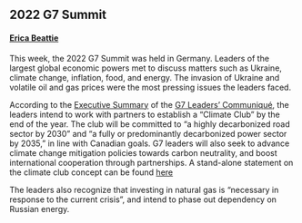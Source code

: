 ## 2022 G7 Summit
#### [Erica Beattie](https://www.linkedin.com/in/erica-beattie-594b471a1/)

This week, the 2022 G7 Summit was held in Germany. Leaders of the largest global economic powers met to discuss matters such as Ukraine, climate change, inflation, food, and energy. The invasion of Ukraine and volatile oil and gas prices were the most pressing issues the leaders faced.

According to the [Executive Summary](https://www.g7germany.de/resource/blob/974430/2057928/1315842ed9de069fa1be82dab18dabb2/2022-06-28-leaders-communique-executive-summ-data.pdf?download=1) of the [G7 Leaders' Communiqué](https://www.g7germany.de/resource/blob/974430/2057828/77d5804dd1ab3047bf0f5f74c1139066/2022-06-28-abschlusserklaerung-eng-web-data.pdf?download=1), the leaders intend to work with partners to establish a "Climate Club" by the end of the year. The club will be committed to "a highly decarbonized road sector by 2030" and "a fully or predominantly decarbonized power sector by 2035," in line with Canadian goals. G7 leaders will also seek to advance climate change mitigation policies towards carbon neutrality, and boost international cooperation through partnerships. A stand-alone statement on the climate club concept can be found [here](https://www.g7germany.de/resource/blob/974430/2057926/2a7cd9f10213a481924492942dd660a1/2022-06-28-g7-climate-club-data.pdf?download=1)

The leaders also recognize that investing in natural gas is "necessary in response to the current crisis", and intend to phase out dependency on Russian energy.

